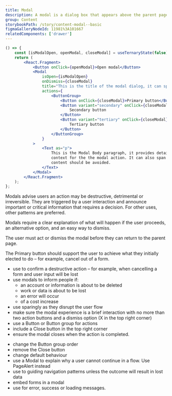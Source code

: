 ```yaml
---
title: Modal
description: A modal is a dialog box that appears above the parent page and provides advance notice of a destructive action and consequence. They tell users a decision is needed.
group: Content
storybookPath: /story/content-modal--basic
figmaGalleryNodeId: 11981%3A101667
relatedComponents: ['drawer']
---
```


```jsx live
() => {
	const [isModalOpen, openModal, closeModal] = useTernaryState(false);
	return (
		<React.Fragment>
			<Button onClick={openModal}>Open modal</Button>
			<Modal
				isOpen={isModalOpen}
				onDismiss={closeModal}
				title="This is the title of the modal dialog, it can span lines but should not be too long."
				actions={
					<ButtonGroup>
						<Button onClick={closeModal}>Primary button</Button>
						<Button variant="secondary" onClick={closeModal}>
							Secondary button
						</Button>
						<Button variant="tertiary" onClick={closeModal}>
							Tertiary button
						</Button>
					</ButtonGroup>
				}
			>
				<Text as="p">
					This is the Modal Body paragraph, it provides detailed instruction and
					context for the the modal action. It can also span lines but long form
					content should be avoided.
				</Text>
			</Modal>
		</React.Fragment>
	);
};
```

Modals advise users an action may be destructive, detrimental or irreversible. They are triggered by a user interaction and announce important or critical information that requires a decision. For other uses, other patterns are preferred.

Modals require a clear explanation of what will happen if the user proceeds, an alternative option, and an easy way to dismiss.

The user must act or dismiss the modal before they can return to the parent page.

The Primary button should support the user to achieve what they initially elected to do – for example, cancel out of a form.

<DoHeading />

- use to confirm a destructive action – for example, when cancelling a form and user input will be lost
- use modals to inform people if:
  - an account or information is about to be deleted
  - work or data is about to be lost
  - an error will occur
  - of a cost increase
- use sparingly as they disrupt the user flow
- make sure the modal experience is a brief interaction with no more than two action buttons and a dismiss option (X in the top right corner)
- use a Button or Button group for actions
- include a Close button in the top right corner
- ensure the modal closes when the action is completed.

<DontHeading />

- change the Button group order
- remove the Close button
- change default behaviour
- use a Modal to explain why a user cannot continue in a flow. Use PageAlert instead
- use to guiding navigation patterns unless the outcome will result in lost data
- embed forms in a modal
- use for error, success or loading messages.
